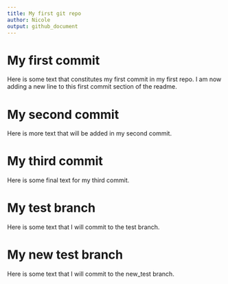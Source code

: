 ```yaml
---
title: My first git repo
author: Nicole
output: github_document
---
```


# My first commit

Here is some text that constitutes my first commit in my first repo.
I am now adding a new line to this first commit section of the readme.

# My second commit

Here is more text that will be added in my second commit.

# My third commit

Here is some final text for my third commit.

# My test branch
Here is some text that I will commit to the test branch.

# My new test branch
Here is some text that I will commit to the new_test branch.